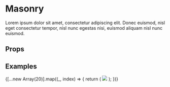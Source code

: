 
<Meta title="Components/Masonry" component={Masonry} />

# Masonry

Lorem ipsum dolor sit amet, consectetur adipiscing elit. Donec euismod, nisl eget consectetur tempor, nisl nunc egestas nisi, euismod aliquam nisl nunc euismod.

## Props

<ArgsTable of={Masonry} />

## Examples

<Canvas>
  <Story name="Default">
    <Masonry
      breakpointCols={{
        default: 1,
        768: 2,
        1024: 3,
      }}
    >
      {[...new Array(20)].map((_, index) => {
        return (
          <img
            key={index}
            style={{ width: "100%", display: "block" }}
            src={`https://picsum.photos/500/${Math.floor(
              200 + Math.random() * (600 - 200 + 1)
            )}?random=${index}`}
          />
        );
      })}
    </Masonry>
  </Story>
</Canvas>
